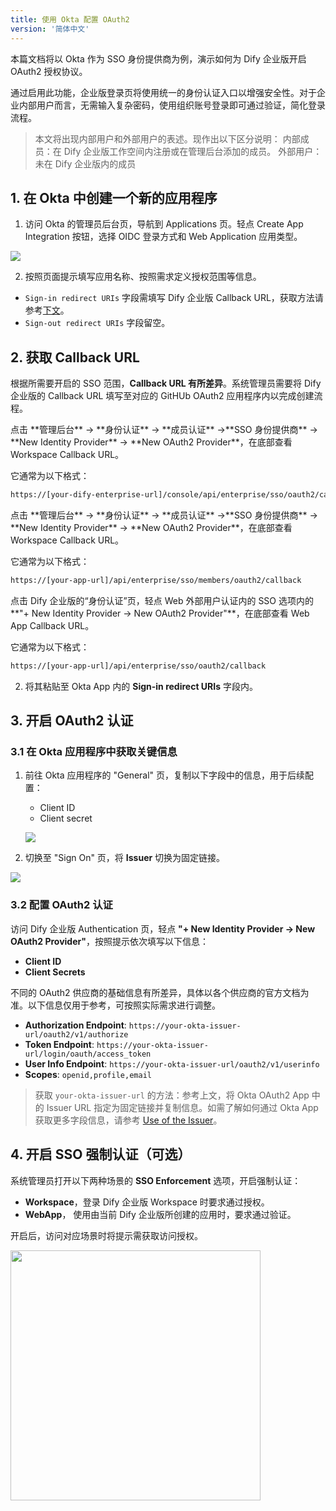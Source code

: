 ```yaml
---
title: 使用 Okta 配置 OAuth2
version: '简体中文'
---
```


本篇文档将以 Okta 作为 SSO 身份提供商为例，演示如何为 Dify 企业版开启 OAuth2 授权协议。

通过启用此功能，企业版登录页将使用统一的身份认证入口以增强安全性。对于企业内部用户而言，无需输入复杂密码，使用组织账号登录即可通过验证，简化登录流程。

> 本文将出现内部用户和外部用户的表述。现作出以下区分说明：
> 内部成员：在 Dify 企业版工作空间内注册或在管理后台添加的成员。
> 外部用户：未在 Dify 企业版内的成员

## 1. 在 Okta 中创建一个新的应用程序

1. 访问 Okta 的管理员后台页，导航到 Applications 页。轻点 Create App Integration 按钮，选择 OIDC 登录方式和 Web Application 应用类型。

![](https://assets-docs.dify.ai/2025/02/21c12f61141314a3a942f3423086e5ef.png)

2. 按照页面提示填写应用名称、按照需求定义授权范围等信息。

- `Sign-in redirect URIs` 字段需填写 Dify 企业版 Callback URL，获取方法请参考[下文](#2-callback-url)。
- `Sign-out redirect URIs` 字段留空。

## 2. 获取 Callback URL

根据所需要开启的 SSO 范围，**Callback URL 有所差异**。系统管理员需要将 Dify 企业版的 Callback URL 填写至对应的 GitHUb OAuth2 应用程序内以完成创建流程。

<Tabs>
  <Tab title="Workspace">
   点击 **管理后台** → **身份认证** → **成员认证** →**SSO 身份提供商** → **New Identity Provider** → **New OAuth2 Provider**，在底部查看 Workspace Callback URL。
   
   它通常为以下格式：

   ```bash
   https://[your-dify-enterprise-url]/console/api/enterprise/sso/oauth2/callback
   ```
  </Tab>
  <Tab title="WebApp Members（面向内部用户）">
   点击 **管理后台** → **身份认证** → **成员认证** →**SSO 身份提供商** → **New Identity Provider** → **New OAuth2 Provider**，在底部查看 Workspace Callback URL。

   它通常为以下格式：

   ```bash
   https://[your-app-url]/api/enterprise/sso/members/oauth2/callback
   ```
  </Tab>
  <Tab title="WebApp External Users（面向外部用户）">
   点击 Dify 企业版的“身份认证”页，轻点 Web 外部用户认证内的 SSO 选项内的 **"+ New Identity Provider → New OAuth2 Provider"**，在底部查看 Web App Callback URL。

   它通常为以下格式：

   ```bash
   https://[your-app-url]/api/enterprise/sso/oauth2/callback
   ```
  </Tab>
</Tabs>

2. 将其粘贴至 Okta App 内的 **Sign-in redirect URIs** 字段内。

## 3. 开启 OAuth2 认证

### 3.1 在 Okta 应用程序中获取关键信息

1. 前往 Okta 应用程序的 "General" 页，复制以下字段中的信息，用于后续配置：
   * Client ID
   * Client secret

   ![](/zh-cn/images/okta-oidc-5.png)
   
2. 切换至 "Sign On" 页，将 **Issuer** 切换为固定链接。

  ![](https://assets-docs.dify.ai/2025/02/0cf3c5b1c3b662e48d65827ae3b34ca4.png)

### 3.2 配置 OAuth2 认证

访问 Dify 企业版 Authentication 页，轻点 **"+ New Identity Provider → New OAuth2 Provider"**，按照提示依次填写以下信息：

- **Client ID**
- **Client Secrets**

不同的 OAuth2 供应商的基础信息有所差异，具体以各个供应商的官方文档为准。以下信息仅用于参考，可按照实际需求进行调整。

- **Authorization Endpoint**: `https://your-okta-issuer-url/oauth2/v1/authorize`
- **Token Endpoint**: `https://your-okta-issuer-url/login/oauth/access_token`
- **User Info Endpoint**: `https://your-okta-issuer-url/oauth2/v1/userinfo`
- **Scopes**: `openid,profile,email`

> 获取 `your-okta-issuer-url` 的方法：参考上文，将 Okta OAuth2 App 中的 Issuer URL 指定为固定链接并复制信息。如需了解如何通过 Okta App 获取更多字段信息，请参考 [Use of the Issuer](https://support.okta.com/help/s/article/What-is-theIssuerlocated-under-the-OpenID-Connect-ID-Token-app-settings-used-for?language=en_US)。

## 4. 开启 SSO 强制认证（可选）

系统管理员打开以下两种场景的 **SSO Enforcement** 选项，开启强制认证：

- **Workspace**，登录 Dify 企业版 Workspace 时要求通过授权。
- **WebApp**， 使用由当前 Dify 企业版所创建的应用时，要求通过验证。

开启后，访问对应场景时将提示需获取访问授权。

<img src="https://assets-docs.dify.ai/2025/02/87bf868d0058723607311265a57888c5.png" width="400" />
